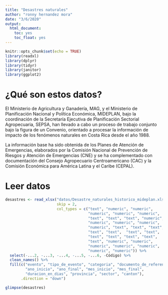 ```yaml
---
title: "Desastres naturales"
author: "ronny hernandez mora"
date: "3/6/2020"
output: 
  html_document: 
    toc: yes
    toc_float: yes
---
```


```r
knitr::opts_chunk$set(echo = TRUE)
library(readxl)
library(dplyr)
library(tidyr)
library(janitor)
library(ggplot2)
```

# ¿Qué son estos datos?

El Ministerio de Agricultura y Ganadería, MAG, y el Ministerio de Planificación Nacional y Política Económica, MIDEPLAN, bajo la coordinación de la Secretaría Ejecutiva de Planificación Sectorial Agropecuaria, SEPSA, han llevado a cabo un proceso de trabajo conjunto bajo la figura de un Convenio, orientado a procesar la información de impacto de los fenómenos naturales en Costa Rica desde el año 1988.

La información base ha sido obtenida de los Planes de Atención de Emergencias, elaborados por la Comisión Nacional de Prevención de Riesgos y Atención de Emergencias (CNE) y se ha complementado con documentación del Consejo Agropecuario Centroamericano (CAC) y la Comisión Económica para América Latina y el Caribe (CEPAL).


# Leer datos


```r
desastres <- read_xlsx("datos/Desastre_naturales_historico_mideplan.xlsx",
                       skip = 2, 
                       col_types = c("text", "numeric", "numeric", 
                                     "numeric", "numeric", "numeric", 
                                     "text", "text", "text", "numeric", 
                                     "numeric", "numeric", "numeric", 
                                     "numeric", "text", "text", "text",
                                     "text", "text",  "text", "text",
                                     "text", "text", "text", "text",
                                     "text", "numeric", "numeric", 
                                     "numeric", "numeric", "numeric",
                                     "numeric", "numeric")) %>% 
  select(-...2, -...3, -...4, -...5, -...6, -Código) %>% 
  clean_names() %>% 
  fill(c("evento", "tipo_de_evento", "categoria", "documento_de_referencia",
         "ano_inicio", "ano_final", "mes_inicio", "mes_final",
         "duracion_en_dias", "provincia", "sector", "canton"), 
       .direction = "down")
```

```r
glimpse(desastres)
```



